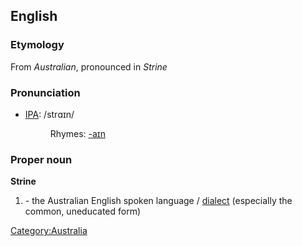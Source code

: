 ==English==

===Etymology===
From ''Australian'', pronounced in ''Strine''

===Pronunciation===
*[[International Phonetic Alphabet|IPA]]: /strɑɪn/
*:Rhymes: [[Rhymes:English:-aɪn|-aɪn]]

===Proper noun===
'''Strine'''

# {{colloquial}} - the Australian English spoken language / [[dialect]] (especially the common, uneducated form)

[[Category:Australia]]